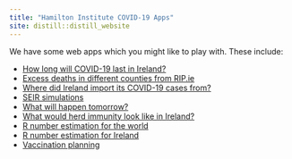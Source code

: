 ```yaml
---
title: "Hamilton Institute COVID-19 Apps"
site: distill::distill_website
---
```


We have some web apps which you might like to play with. These include:

- [How long will COVID-19 last in Ireland?](howlong.html)
- [Excess deaths in different counties from RIP.ie](excessrip.html)
- [Where did Ireland import its COVID-19 cases from?](wheredid.html)
- [SEIR simulations](seirsim.html)
- [What will happen tomorrow?](pred_app.html)
- [What would herd immunity look like in Ireland?](docs/herdimmunity.html)
- [R number estimation for the world](R_est_country.html)
- [R number estimation for Ireland](R_est_Ireland.html)
- [Vaccination planning](vaccination.html)
